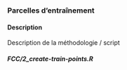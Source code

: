 
### Parcelles d'entraînement

#### Description {-}

Description de la méthodologie / script

#### _FCC/2_create-train-points.R_ {-}

```r
```


